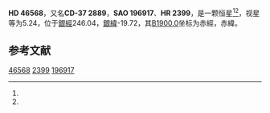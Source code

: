 {{Starbox begin
| name = HD 46568
}}
{{Starbox observe
| epoch = [[J2000.0|J2000.0]]
| constell = {{星座名待查}}<ref name=SIMBAD>{{cite web
 | url=http://simbad.u-strasbg.fr/simbad/sim-id?Ident=HR+2399
 | title=Pulsating variable Star
 | publisher=Centre de Données astronomiques de Strasbourg
 | work=SIMBAD
 | accessdate=2012-07-13
 | archive-date=2020-10-23
 | archive-url=https://web.archive.org/web/20201023031913/http://simbad.u-strasbg.fr/simbad/sim-id?Ident=HR+2399
 }}</ref><ref name=DATA>{{cite web
 | url=http://vizier.u-strasbg.fr/viz-bin/VizieR-5?-out.add=.&-source=5050&-corr=PK=HR&-out.max=9999&HR=2399
 | title=VizieR Detailed Page
 | accessdate=2012-07-13
 | archive-date=2016-03-04
 | archive-url=https://web.archive.org/web/20160304232256/http://vizier.u-strasbg.fr/viz-bin/VizieR-5?-out.add=.&-source=5050&-corr=PK=HR&-out.max=9999&HR=2399
 | dead-url=no
 }}</ref>
| 星官 = 
| ra = {{RA|6|32|21.3}}<ref name=SIMBAD /><ref name=DATA />
| dec = {{DEC|-37|41|48}}<ref name=SIMBAD /><ref name=DATA />
| appmag_v = 5.24<ref name=SIMBAD /><ref name=DATA />
}}
{{Starbox character
| class = G8III<ref name=SIMBAD /><ref name=DATA />
| b-v = 1<ref name=SIMBAD /><ref name=DATA />
| u-b = <ref name=SIMBAD /><ref name=DATA />
| r-i = <ref name=SIMBAD /><ref name=DATA />
| variable = 
}}
{{Starbox astrometry
| radial_v = 
| prop_mo_ra = 39
| parallax = 0.016
| p_error = 
}}
{{Starbox catalog
| names =CD-37 2889，[[SAO星表|SAO]] 196917，[[HD星表|HD]] 46568，[[HR星表|HR]] 2399}}
{{Starbox reference |Simbad=HR+2399}}
{{Starbox end}}

'''HD 46568'''，又名'''CD-37 2889'''，'''SAO 196917'''、'''HR 2399'''，是一颗恒星<ref name=SIMBAD /><ref name=DATA />，视星等为5.24，位于[[銀道座標系|銀經]]246.04，[[銀道座標系|銀緯]]-19.72，其[[B1900.0|B1900.0]]坐标为赤經{{RA|6|28|55.7}}，赤緯{{DEC|-37|-19.72|13}}。

== 参考文献 ==
{{reflist}}

{{star-stub}}

[[Category:HD和HDE天體|46568]]
[[Category:HR天體|2399]]
[[Category:SAO天體|196917]]